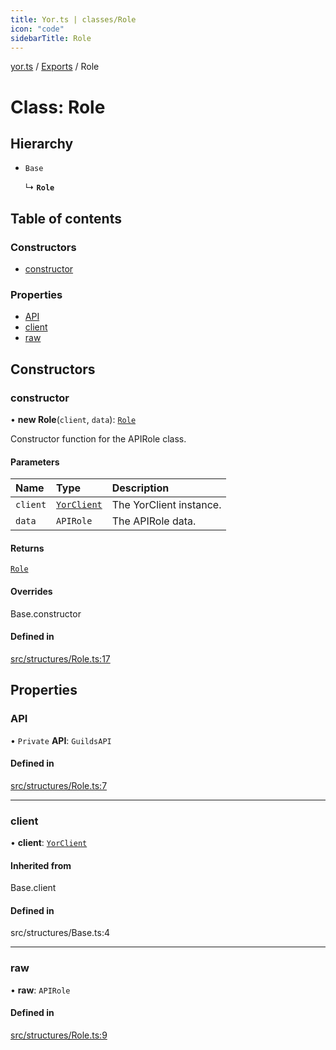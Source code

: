 ```yaml
---
title: Yor.ts | classes/Role
icon: "code"
sidebarTitle: Role
---
```

[yor.ts](../README) / [Exports](../modules) / Role

# Class: Role

## Hierarchy

- `Base`

  ↳ **`Role`**

## Table of contents

### Constructors

- [constructor](Role#constructor)

### Properties

- [API](Role#api)
- [client](Role#client)
- [raw](Role#raw)

## Constructors

### constructor

• **new Role**(`client`, `data`): [`Role`](Role)

Constructor function for the APIRole class.

#### Parameters

| Name | Type | Description |
| :------ | :------ | :------ |
| `client` | [`YorClient`](YorClient) | The YorClient instance. |
| `data` | `APIRole` | The APIRole data. |

#### Returns

[`Role`](Role)

#### Overrides

Base.constructor

#### Defined in

[src/structures/Role.ts:17](https://github.com/OreOreki/interactions.ts/blob/17758ff/src/structures/Role.ts#L17)

## Properties

### API

• `Private` **API**: `GuildsAPI`

#### Defined in

[src/structures/Role.ts:7](https://github.com/OreOreki/interactions.ts/blob/17758ff/src/structures/Role.ts#L7)

___

### client

• **client**: [`YorClient`](YorClient)

#### Inherited from

Base.client

#### Defined in

src/structures/Base.ts:4

___

### raw

• **raw**: `APIRole`

#### Defined in

[src/structures/Role.ts:9](https://github.com/OreOreki/interactions.ts/blob/17758ff/src/structures/Role.ts#L9)
